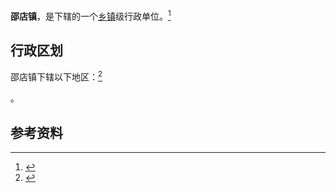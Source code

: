 {{中国乡级行政区|32/03/81/111/000}}

'''邵店镇'''，是{{PRC admin/fullname|32/03/81/111/000|3}}下辖的一个[[乡镇|乡镇]]级行政单位。<ref>{{PRC admin/ref sgc|{{PRC admin/parent|32/03/81/111/000}}}}</ref>

== 行政区划 ==

邵店镇下辖以下地区：<ref>{{PRC admin/ref sgc|32/03/81/111/000}}</ref>

{{PRC admin/children|32/03/81/111/000}}。

== 参考资料 ==

{{reflist}}

{{行政区划小作品}}
{{PRC admin/navcat|32/03/81/111/000}}